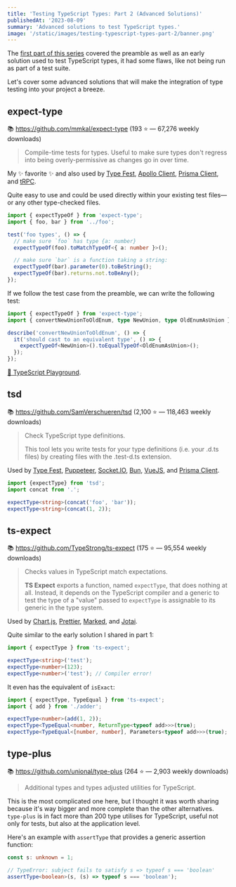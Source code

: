 ```yaml
---
title: 'Testing TypeScript Types: Part 2 (Advanced Solutions)'
publishedAt: '2023-08-09'
summary: 'Advanced solutions to test TypeScript types.'
image: '/static/images/testing-typescript-types-part-2/banner.png'
---
```


The [first part of this series](/blog/testing-typescript-types-part-1) covered the preamble as well as an early solution used to test TypeScript types, it had some flaws, like not being run as part of a test suite.

Let's cover some advanced solutions that will make the integration of type testing into your project a breeze.

## expect-type

📚 https://github.com/mmkal/expect-type (193 ⭐ — 67,276 weekly downloads)

> Compile-time tests for types. Useful to make sure types don't regress into being overly-permissive as changes go in over time.

My ✨ favorite ✨ and also used by [Type Fest](https://github.com/search?q=repo%3Asindresorhus%2Ftype-fest%20expect-type&type=code), [Apollo Client](https://github.com/apollographql/apollo-client/blob/1ac6ddab2410b5a25ef58a58176ff6d677f4fb1b/package.json#L136), [Prisma Client](https://github.com/prisma/prisma/blob/c197739f32f864c3a4b9b3e009b1e683008d648c/packages/client/package.json#L107), and [tRPC](https://github.com/trpc/trpc/blob/340df3132b60384e0c932b59653b847875cf8064/packages/client/package.json#L87).

Quite easy to use and could be used directly within your existing test files—or any other type-checked files.

```typescript
import { expectTypeOf } from 'expect-type';
import { foo, bar } from '../foo';

test('foo types', () => {
  // make sure `foo` has type {a: number}
  expectTypeOf(foo).toMatchTypeOf<{ a: number }>();

  // make sure `bar` is a function taking a string:
  expectTypeOf(bar).parameter(0).toBeString();
  expectTypeOf(bar).returns.not.toBeAny();
});
```

If we follow the test case from the preamble, we can write the following test:

```typescript:convertNewUnionToOldEnum.test.ts
import { expectTypeOf } from 'expect-type';
import { convertNewUnionToOldEnum, type NewUnion, type OldEnumAsUnion } from '../convertNewUnionToOldEnum';

describe('convertNewUnionToOldEnum', () => {
  it('should cast to an equivalent type', () => {
    expectTypeOf<NewUnion>().toEqualTypeOf<OldEnumAsUnion>();
  });
});
```

[🔗 TypeScript Playground](https://www.typescriptlang.org/play?#code/KYOwrgtgBA8gNgEwKLmgbwFBSgQQA55zBQC8UA5AIYFHkA0WsATpSAObFnkD2L7w5DAF8MGAC4BPPMQBywAO4BVEAEtuIUhWqEBUAD4VerDuQDcGAPQXsUAHoB+UVagB1YgGNWUd+oBuwJjEoMQALYm5EKFBIKBUQMW4oSigwVXUoeRVQ4OAIQkoxYjgsgMo4cSlieGRUHABnZTUNMgADABI0apRIIRbzZ2wHJwAqYaxhqIAPaXcxAFpJaXGLURU83iC0KZmxABVKmAAzKCEoQ6ZuaHJgaeBZhcqzURud-ekjgB45JTSQAD4ABQASgAdAkkABHMBlN7AT5dWoNX6AoHmF53PYHQ5fBSNdQosHcSHQuCw+GIboQep4jQGch1S7AUJxNhzYBwOoCFHmIA).

## tsd

📚 https://github.com/SamVerschueren/tsd (2,100 ⭐ — 118,463 weekly downloads)

> Check TypeScript type definitions.
>
> This tool lets you write tests for your type definitions (i.e. your .d.ts files) by creating files with the .test-d.ts extension.

Used by [Type Fest](https://github.com/sindresorhus/type-fest/blob/f63c3437bc483e7532698d14548494802c04f372/package.json#L39), [Puppeteer](https://github.com/puppeteer/puppeteer/blob/8b8770c004ba842496e0ca4845642fe82a211051/package.json#L166), [Socket.IO](https://github.com/socketio/socket.io/blob/c332643ad8b2eff3a9edee432bfd53fb37559280/package.json#L69), [Bun](https://github.com/oven-sh/bun/blob/5ce393aab815f38ce9594d8a7d481a608ee8524c/packages/bun-types/package.json#L7), [VueJS](https://github.com/vuejs/core/blob/3be4e3cbe34b394096210897c1be8deeb6d748d8/packages/dts-test/utils.d.ts#L10), and [Prisma Client](https://github.com/prisma/prisma/blob/bd7cacbf3ca950ee70f350b2d64cf597b5a991a4/packages/client/package.json#L140).

```typescript:index.test-d.ts
import {expectType} from 'tsd';
import concat from '.';

expectType<string>(concat('foo', 'bar'));
expectType<string>(concat(1, 2));
```

## ts-expect

📚 https://github.com/TypeStrong/ts-expect (175 ⭐ — 95,554 weekly downloads)

> Checks values in TypeScript match expectations.
>
> **TS Expect** exports a function, named `expectType`, that does nothing at all. Instead, it depends on the TypeScript compiler and a generic to test the type of a "value" passed to `expectType` is assignable to its generic in the type system.

Used by [Chart.js](https://github.com/chartjs/Chart.js/blob/095a9849f4e2c9a9acc134d107050b6d374fa1b8/test/integration/typescript-node-next/package.json#L13), [Prettier](https://github.com/prettier/prettier/blob/5e1deda8ddc471d73c0219567d0ebd2b692c594e/package.json#L153), [Marked](https://github.com/markedjs/marked/blob/9c5721ecd00a4ef60b4510d316bb767523b9c87b/package.json#L72), and [Jotai](https://github.com/pmndrs/jotai/blob/3a1a8f18aa5aea4242385d3a34a6289f8878a193/package.json#L161).

Quite similar to the early solution I shared in part 1:

```typescript
import { expectType } from 'ts-expect';

expectType<string>('test');
expectType<number>(123);
expectType<number>('test'); // Compiler error!
```

It even has the equivalent of `isExact`:

```typescript
import { expectType, TypeEqual } from 'ts-expect';
import { add } from './adder';

expectType<number>(add(1, 2));
expectType<TypeEqual<number, ReturnType<typeof add>>>(true);
expectType<TypeEqual<[number, number], Parameters<typeof add>>>(true);
```

## type-plus

📚 https://github.com/unional/type-plus (264 ⭐ — 2,903 weekly downloads)

> Additional types and types adjusted utilities for TypeScript.

This is the most complicated one here, but I thought it was worth sharing because it's way bigger and more complete than the other alternatives. `type-plus` is in fact more than 200 type utilises for TypeScript, useful not only for tests, but also at the application level.

Here's an example with `assertType` that provides a generic assertion function:

```typescript
const s: unknown = 1;

// TypeError: subject fails to satisfy s => typeof s === 'boolean'
assertType<boolean>(s, (s) => typeof s === 'boolean');
```
